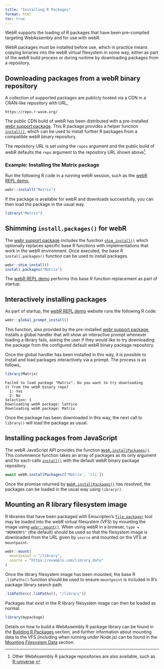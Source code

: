 ```yaml
---
title: "Installing R Packages"
format: html
toc: true
---
```


WebR supports the loading of R packages that have been pre-compiled targeting WebAssembly and for use with webR.

WebR packages must be installed before use, which in practice means copying binaries into the webR virtual filesystem in some way, either as part of the webR build process or during runtime by downloading packages from a repository.

## Downloading packages from a webR binary repository

A collection of supported packages are publicly hosted via a CDN in a CRAN-like repository with URL,

    https://repo.r-wasm.org/

The public CDN build of webR has been distributed with a pre-installed [webr support package](api/r.qmd). This R package provides a helper function [`install()`](api/r.qmd#install-one-or-more-packages-from-a-webr-binary-package-repo), which can be used to install further R packages from a compatible webR binary repository.

The repository URL is set using the `repos` argument and the public build of webR defaults the `repo` argument to the repository URL shown above^[Other WebAssembly R package repositories are also available, such as [R-universe](https://r-universe.dev/).].

### Example: Installing the Matrix package

Run the following R code in a running webR session, such as the [webR REPL demo](https://webr.r-wasm.org/latest/),

```r
webr::install("Matrix")
```

If the package is available for webR and downloads successfully, you can then load the package in the usual way.

```r
library("Matrix")
```

## Shimming `install.packages()` for webR

The [webr support package](api/r.qmd) includes the function [`shim_install()`](api/r.html#shim_install) which optionally replaces specific base R functions with implementations that work in the webR environment. Once executed, the base R `install.packages()` function can be used to install packages.

```r
webr::shim_install()
install.packages("Matrix")
```

The [webR REPL demo](https://webr.r-wasm.org/latest/) performs this base R function replacement as part of startup.

## Interactively installing packages

As part of startup, the [webR REPL demo](https://webr.r-wasm.org/latest/) website runs the following R code:

```r
webr::global_prompt_install()
```

This function, also provided by the pre-installed [webr support package](api/r.qmd), installs a global handler that will show an interactive prompt whenever loading a library fails, asking the user if they would like to try downloading the package from the configured default webR binary package repository.

Once the global handler has been installed in this way, it is possible to install and load packages interactively via a prompt. The process is as follows,

``` r
library(Matrix)
```

    Failed to load package "Matrix". Do you want to try downloading
    it from the webR binary repo?
      1: Yes
      2: No
    Selection: 1
    Downloading webR package: lattice
    Downloading webR package: Matrix

Once the package has been downloaded in this way, the next call to `library()` will load the package as usual.

## Installing packages from JavaScript

The webR JavaScript API provides the function [`WebR.installPackages()`](api/js/classes/WebR.WebR.md#installpackages). This convenience function takes an array of packages as its only argument and for each calls [`install()`](api/r.qmd#install-one-or-more-packages-from-a-webr-binary-package-repo) with the default webR binary package repository.

``` javascript
await webR.installPackages(['Matrix', 'cli'])
```

Once the promise returned by [`WebR.installPackages()`](api/js/classes/WebR.WebR.md#installpackages) has resolved, the packages can be loaded in the usual way using `library()`.

## Mounting an R library filesystem image

R libraries that have been packaged with Emscripten's [`file_packager`](https://emscripten.org/docs/porting/files/packaging_files.html#packaging-using-the-file-packager-tool) tool may be loaded into the webR virtual filesystem (VFS) by mounting the image using [`webr::mount()`](api/r.qmd#mount). When using webR in a browser, `type = "WORKERFS"` (the default) should be used so that the filesystem image is downloaded from the URL given by `source` and mounted on the VFS at `mountpoint`.

```r
webr::mount(
  mountpoint = "/library",
  source = "https://example.com/library.data"
)
```

Once the library filesystem image has been mounted, the base R `.libPaths()` function should be used to ensure `mountpoint` is included in R's package library search path.

```r
.libPaths(c(.libPaths(), "/library"))
```

Packages that exist in the R library filesystem image can then be loaded as normal.

```r
library(mypackage)
```

Details on how to build a WebAssembly R package library can be found in the [Building R Packages](building.qmd) section, and further information about mounting data to the VFS (including when running under Node.js) can be found in the [Mounting Filesystem Data](mounting.qmd) section.

